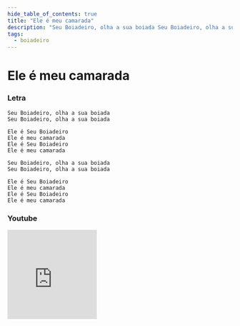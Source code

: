 ```yaml
---
hide_table_of_contents: true
title: "Ele é meu camarada"
description: "Seu Boiadeiro, olha a sua boiada Seu Boiadeiro, olha a sua boiada Ele é Seu Boiadeiro Ele é meu camarada Ele é Seu Boiadeiro Ele é meu camarada Seu Boiadeiro, olha a sua boiada Seu Boiadeiro, olha a sua boiada Ele é Seu Boiadeiro Ele é meu camarada Ele é Seu Boiadeiro Ele é meu camarada"
tags:
  - boiadeiro
---
```


# Ele é meu camarada

### Letra

```text
Seu Boiadeiro, olha a sua boiada
Seu Boiadeiro, olha a sua boiada

Ele é Seu Boiadeiro
Ele é meu camarada
Ele é Seu Boiadeiro
Ele é meu camarada

Seu Boiadeiro, olha a sua boiada
Seu Boiadeiro, olha a sua boiada

Ele é Seu Boiadeiro
Ele é meu camarada
Ele é Seu Boiadeiro
Ele é meu camarada
```

### Youtube

<iframe
  width="200"
  height="200"
  src="https://www.youtube.com/embed/tIzyYwkmy8k"
  title="YouTube video player"
  frameborder="0"
  allow="accelerometer; autoplay; clipboard-write; encrypted-media; gyroscope; picture-in-picture; web-share"
  referrerpolicy="strict-origin-when-cross-origin"
  allowfullscreen
></iframe>